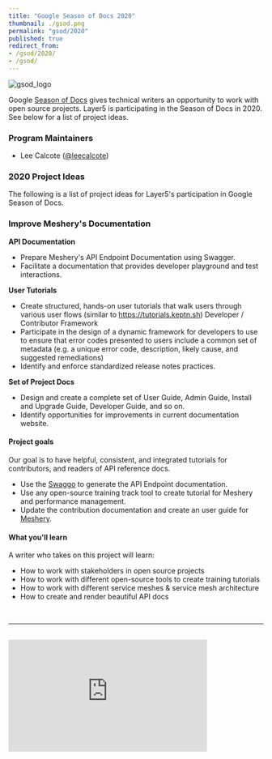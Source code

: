 ```yaml
---
title: "Google Season of Docs 2020"
thumbnail: ./gsod.png
permalink: "gsod/2020"
published: true
redirect_from:
- /gsod/2020/
- /gsod/
---
```



<ProgramsWrapper>

<img src={gsod_logo} alt="gsod_logo" />
<p>Google <a href="https://developers.google.com/season-of-docs">Season of Docs</a> gives technical writers an opportunity to work with open source projects. Layer5 is participating in the Season of Docs in 2020. See below for a list of project ideas.</p>
<h3>Program Maintainers</h3>
<ul>
    <li>Lee Calcote (<a href="https://github.com/leecalcote">@leecalcote</a>)</li>
</ul>
<h3>2020 Project Ideas</h3>
<p>The following is a list of project ideas for Layer5&#39;s participation in Google Season of Docs.</p>
<h3>Improve Meshery&#39;s Documentation</h3>
<p><strong>API Documentation</strong></p>
<ul>
    <li>Prepare Meshery&#39;s API Endpoint Documentation using Swagger.</li>
    <li>Facilitate a documentation that provides developer playground and test interactions.</li>
</ul>
<p><strong>User Tutorials</strong></p>
<ul>
    <li>Create structured, hands-on user tutorials that walk users through various user flows (similar to <a href="https://tutorials.keptn.sh">https://tutorials.keptn.sh</a>)
Developer / Contributor Framework</li>
    <li>Participate in the design of a dynamic framework for developers to use to ensure that error codes presented to users include a common set of metadata (e.g. a unique error code, description, likely cause, and suggested remediations)</li>
    <li>Identify and enforce standardized release notes practices.</li>
</ul>
<p><strong>Set of Project Docs</strong></p>
<ul>
    <li>Design and create a complete set of User Guide, Admin Guide, Install and Upgrade Guide, Developer Guide, and so on.</li>
    <li>Identify opportunities for improvements in current documentation website.</li>
</ul>
<h4>Project goals</h4>
<p>Our goal is to have helpful, consistent, and integrated tutorials for contributors, and readers of API reference docs.</p>
<ul>
    <li>Use the <a href="https://github.com/swaggo/swag">Swaggo</a> to generate the API Endpoint documentation.</li>
    <li>Use any open-source training track tool to create tutorial for Meshery and performance management.</li>
    <li>Update the contribution documentation and create an user guide for <a href="https://meshery.io">Meshery</a>.</li>
</ul>
<h4>What you&#39;ll learn</h4>
<p>A writer who takes on this project will learn:</p>
<ul>
    <li>How to work with stakeholders in open source projects</li>
    <li>How to work with different open-source tools to create training tutorials</li>
    <li>How to work with different service meshes &amp; service mesh architecture</li>
    <li>How to create and render beautiful API docs</li>
</ul>
<div className="flex-div">&nbsp;</div>
<hr/>
<div className="flex-div">&nbsp;</div>
<div id="layer5-intro" className="iframe-container">
    <iframe width="392"
        height="220.5"
        src="https://www.youtube.com/embed/0yN5T5LB9ps"
        frameBorder="0"
        allow="accelerometer; autoplay; encrypted-media; gyroscope; picture-in-picture"
        allowFullScreen />
</div>
<p>
    <b>What is Layer5?</b>
</p>
<p>
While small, the Layer5 community represents the largest collection of
service mesh projects and their maintainers in the world. We build
projects to provide learning environments, deployment and operational best
practices, performance benchmarks, create documentation, share networking
opportunities, and more. Our shared commitment to the open source spirit
pushes Layer5 projects forward. New members are always welcome.
</p>
<p>
    <b>Is it Open Source?</b>
</p>
<p>
Layer5 projects are open source software. Anyone can download, use, work
on, and share it with others. It's built on principles like collaboration,
globalism, and innovation. Layer5 projects are distributed under the terms
of Apache v2.
</p>
<p>
    <b>Google Season of Docs Participation?</b>
</p>
<p>
The key component of these projects is our Community. This community,
which you will join as an participant in Google Season of Docs, is
improving the world of diverse cloud native systems. Your contributions
will affect people you've never met. The Layer5 community includes
software engineers, researchers, students, artists, system administrators,
operators and web designers -- all of whom will be happy to help you get
started.
</p>
<p>
We believe that all contributors should expect and be part of a safe and
friendly environment for constructive contribution. We can more
effectively and successfully compare and challenge different ideas to find
the best solutions for advancement, while building the size, diversity,
and strength of our community.
</p>

</ProgramsWrapper>
